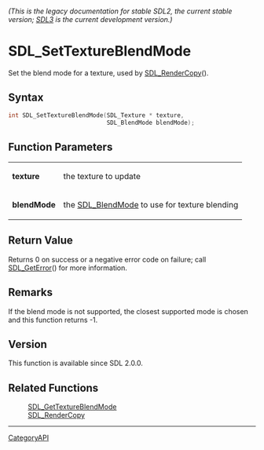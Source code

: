 ====== (This is the legacy documentation for stable SDL2, the current stable version; [https://wiki.libsdl.org/SDL3/ SDL3] is the current development version.) ======
= SDL_SetTextureBlendMode =

Set the blend mode for a texture, used by [[SDL_RenderCopy]]().

== Syntax ==

<syntaxhighlight lang='c'>
int SDL_SetTextureBlendMode(SDL_Texture * texture,
                            SDL_BlendMode blendMode);
</syntaxhighlight>

== Function Parameters ==

{|
|'''texture'''
|the texture to update
|-
|'''blendMode'''
|the [[SDL_BlendMode]] to use for texture blending
|}

== Return Value ==

Returns 0 on success or a negative error code on failure; call
[[SDL_GetError]]() for more information.

== Remarks ==

If the blend mode is not supported, the closest supported mode is chosen
and this function returns -1.

== Version ==

This function is available since SDL 2.0.0.

== Related Functions ==

:[[SDL_GetTextureBlendMode]]
:[[SDL_RenderCopy]]

----
[[CategoryAPI]]


